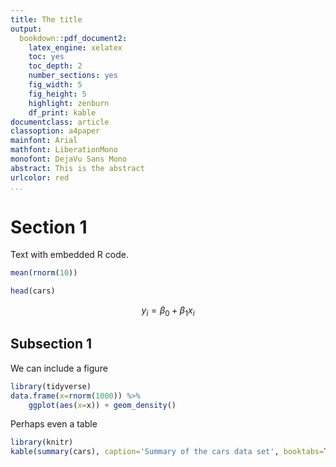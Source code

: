 ```yaml
---
title: The title
output:
  bookdown::pdf_document2:
    latex_engine: xelatex
    toc: yes
    toc_depth: 2
    number_sections: yes
    fig_width: 5
    fig_height: 5
    highlight: zenburn
    df_print: kable
documentclass: article
classoption: a4paper
mainfont: Arial
mathfont: LiberationMono
monofont: DejaVu Sans Mono
abstract: This is the abstract
urlcolor: red
...
```


# Section 1
Text with embedded R code.

```r
mean(rnorm(10))
```
```r
head(cars)
```
	
$$
y_i = \beta_0 + \beta_1 x_i
$$

## Subsection 1						
	
We can include a figure

```r
library(tidyverse)
data.frame(x=rnorm(1000)) %>%
	ggplot(aes(x=x)) + geom_density()
```

Perhaps even a table

```r
library(knitr)
kable(summary(cars), caption='Summary of the cars data set', booktabs=TRUE)
```
